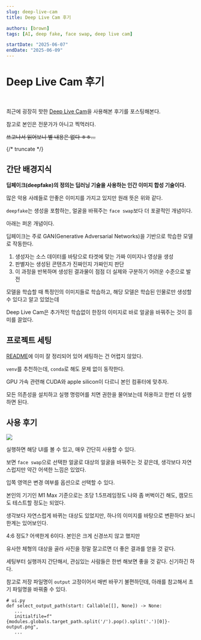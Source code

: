 ```yaml
---
slug: deep-live-cam
title: Deep Live Cam 후기

authors: [brown]
tags: [AI, deep fake, face swap, deep live cam]

startDate: "2025-06-07"
endDate: "2025-06-09"
---
```



# Deep Live Cam 후기

<br />

최근에 굉장히 핫한 [Deep Live Cam](https://github.com/hacksider/Deep-Live-Cam)을 사용해본 후기를 포스팅해본다.

참고로 본인은 전문가가 아니고 찍먹러다.

<LinkPreview url="https://github.com/hacksider/Deep-Live-Cam" />

~~쓰고나서 읽어보니 별 내용은 없다 ㅎㅎ...~~

{/* truncate */}

## 간단 배경지식

**딥페이크(deepfake)의 정의는 딥러닝 기술을 사용하는 인간 이미지 합성 기술이다.**

많은 악용 사례들로 안좋은 이미지를 가지고 있지만 원래 뜻은 위와 같다.

`deepfake`는 생성을 포함하는, 얼굴을 바꿔주는 `face swap`보다 더 포괄적인 개념이다.

아래는 퍼온 개념이다.

딥페이크는 주로 GAN(Generative Adversarial Networks)을 기반으로 학습한 모델로 작동한다.

1. 생성자는 소스 데이터를 바탕으로 타겟에 맞는 가짜 이미지나 영상을 생성
2. 판별자는 생성된 콘텐츠가 진짜인지 가짜인지 판단
3. 이 과정을 반복하며 생성된 결과물이 점점 더 실제와 구분하기 어려운 수준으로 발전

모델을 학습할 때 특정인의 이미지들로 학습하고, 해당 모델은 학습된 인물로만 생성할 수 있다고 알고 있었는데

Deep Live Cam은 추가적인 학습없이 한장의 이미지로 바로 얼굴을 바꿔주는 것이 흥미를 끌었다.

## 프로젝트 세팅

[README](https://github.com/hacksider/Deep-Live-Cam?tab=readme-ov-file#installation-manual)에 이미 잘 정리되어 있어 세팅하는 건 어렵지 않았다.

`venv`를 추천하는데, `conda`로 해도 문제 없이 동작한다.

GPU 가속 관련해 CUDA와 apple silicon이 다르니 본인 컴퓨터에 맞추자.

모든 의존성을 설치하고 실행 명렁어를 치면 권한을 물어보는데 허용하고 한번 더 실행하면 된다.

## 사용 후기

<div style={{ display: "flex", flexWrap: "wrap", gap: 8, marginBottom: 32 }}>
  <img
    style={{
      borderRadius: 12,
    }}
    src={img}
  />
</div>

실행하면 해당 UI를 볼 수 있고, 매우 간단히 사용할 수 있다.

보면 `face swap`으로 선택한 얼굴로 대상의 얼굴을 바꿔주는 것 같은데, 생각보다 자연스럽지만 약간 어색한 느낌은 있었다.

입쪽 영역은 변경 여부를 옵션으로 선택할 수 있다.

본인의 기기인 M1 Max 기준으로는 초당 1.5프레임정도 나와 좀 버벅이긴 해도, 캠모드도 테스트할 정도는 되었다.

생각보다 자연스럽게 바뀌는 대상도 있었지만, 하나의 이미지를 바탕으로 변환하다 보니 한계는 있어보인다.

4:6 정도? 어색한게 6이다. 본인은 크게 신경쓰지 않고 했지만

유사한 체형의 대상을 골라 사진을 정말 잘고르면 더 좋은 결과를 얻을 것 같다.

세팅부터 실행까지 간단해서, 관심있는 사람들은 한번 해보면 좋을 것 같다. 신기하긴 하다.

참고로 저장 파일명이 `output` 고정이어서 매번 바꾸기 불편하던데, 아래를 참고해서 초기 파일명을 바꿔줄 수 있다.

```python3
# ui.py
def select_output_path(start: Callable[[], None]) -> None:
   ...
   initialfile=f"{modules.globals.target_path.split('/').pop().split('.')[0]}-output.png",
   ...
```
